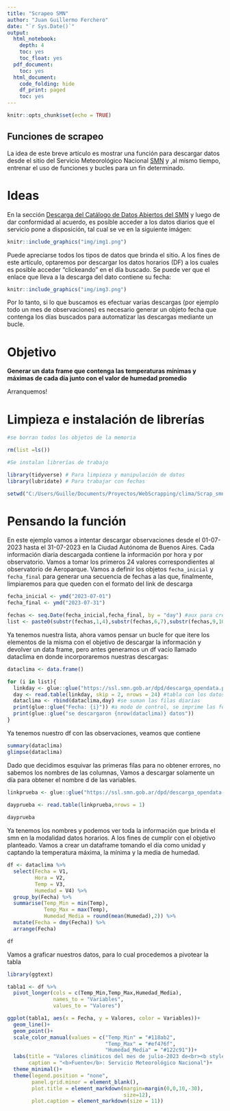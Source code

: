 ```yaml
---
title: "Scrapeo SMN"
author: "Juan Guillermo Ferchero"
date: "`r Sys.Date()`"
output: 
  html_notebook:
    depth: 4
    toc: yes
    toc_float: yes
  pdf_document:
    toc: yes
  html_document:
    code_folding: hide
    df_print: paged
    toc: yes
---
```


```r
knitr::opts_chunk$set(echo = TRUE)

```

## Funciones de scrapeo

La idea de este breve artículo es mostrar una función para descargar datos desde el sitio del Servicio Meteorológico Nacional [SMN](https://www.smn.gob.ar/) y ,al mismo tiempo, entrenar el uso de funciones y bucles para un fin determinado.

# Ideas

En la sección [Descarga del Catálogo de Datos Abiertos del SMN](https://www.smn.gob.ar/descarga-de-datos) y luego de dar conformidad al acuerdo, es posible acceder a los datos diarios que el servicio pone a disposición, tal cual se ve en la siguiente imágen:

```r
knitr::include_graphics("img/img1.png")
```

Puede apreciarse todos los tipos de datos que brinda el sitio. A los fines de este artículo, optaremos por descargar los datos horarios (DF) a los cuales es posible acceder "clickeando" en el día buscado. Se puede ver que el enlace que lleva a la descarga del dato contiene su fecha:

```r
knitr::include_graphics("img/img3.png")
```

Por lo tanto, si lo que buscamos es efectuar varias descargas (por ejemplo todo un mes de observaciones) es necesario generar un objeto fecha que contenga los días buscados para automatizar las descargas mediante un bucle.

# Objetivo

**Generar un data frame que contenga las temperaturas mínimas y máximas de cada día junto con el valor de humedad promedio**

Arranquemos!

# Limpieza e instalación de librerías

```r

#se borran todos los objetos de la memoria

rm(list =ls())

#Se instalan librerías de trabajo

library(tidyverse) # Para limpieza y manipulación de datos
library(lubridate) # Para trabajar con fechas

setwd("C:/Users/Guille/Documents/Proyectos/WebScrapping/clima/Scrap_smn")

```

# Pensando la función

En este ejemplo vamos a intentar descargar observaciones desde el 01-07-2023 hasta el 31-07-2023 en la Ciudad Autónoma de Buenos Aires. Cada información diaria descargada contiene la información por hora y por observatorio. Vamos a tomar los primeros 24 valores correspondientes al observatorio de Aeroparque. Vamos a definir los objetos `fecha_inicial` y `fecha_final` para generar una secuencia de fechas a las que, finalmente, limpiaremos para que queden con el formato del link de descarga

```r

fecha_inicial <- ymd("2023-07-01")
fecha_final <- ymd("2023-07-31")

fechas <- seq.Date(fecha_inicial,fecha_final, by = "day") #aux para crear listado de fechas
list <- paste0(substr(fechas,1,4),substr(fechas,6,7),substr(fechas,9,10)) #lista que servirá de insumo para iterar

```

Ya tenemos nuestra lista, ahora vamos pensar un bucle for que itere los elementos de la misma con el objetivo de descargar la información y devolver un data frame, pero antes generamos un df vacío llamado dataclima en donde incorporaremos nuestras descargas:

```r

dataclima <- data.frame()

for (i in list){
  linkday <- glue::glue("https://ssl.smn.gob.ar/dpd/descarga_opendata.php?file=observaciones/datohorario{i}.txt") #link para descargar con la variable fecha
  day <- read.table(linkday, skip = 2, nrows = 24) #tabla con los datos descargados, se especifican las 23 primeras filas porque son las que corresponden a CABA
  dataclima <- rbind(dataclima,day) #se suman las filas diarias
  print(glue::glue("Fecha: {i}")) #a modo de control, se imprime las fechas de descagas
  print(glue::glue("se descargaron {nrow(dataclima)} datos"))
}

```

Ya tenemos nuestro df con las observaciones, veamos que contiene

```r

summary(dataclima)
glimpse(dataclima)

```

Dado que decidimos esquivar las primeras filas para no obtener errores, no sabemos los nombres de las columnas, Vamos a descargar solamente un día para obtener el nombre d de las variables.

```r

linkprueba <- glue::glue("https://ssl.smn.gob.ar/dpd/descarga_opendata.php?file=observaciones/datohorario20240702.txt") #link para descargar con la variable fecha
  
dayprueba <- read.table(linkprueba,nrows = 1)

dayprueba

```

Ya tenemos los nombres y podemos ver toda la información que brinda el smn en la modalidad datos horarios. A los fines de cumplir con el objetivo planteado. Vamos a crear un dataframe tomando el día como unidad y captando la temperatura máxima, la mínima y la media de humedad.

```r

df <- dataclima %>% 
  select(Fecha = V1,
         Hora = V2,
         Temp = V3,
         Humedad = V4) %>% 
  group_by(Fecha) %>% 
  summarise(Temp_Min = min(Temp),
            Temp_Max = max(Temp),
            Humedad_Media = round(mean(Humedad),2)) %>% 
  mutate(Fecha = dmy(Fecha)) %>% 
  arrange(Fecha)

df 

```

Vamos a graficar nuestros datos, para lo cual procedemos a pivotear la tabla

```r

library(ggtext)

tabla1 <- df %>% 
  pivot_longer(cols = c(Temp_Min,Temp_Max,Humedad_Media),
               names_to = "Variables",
               values_to = "Valores") 

ggplot(tabla1, aes(x = Fecha, y = Valores, color = Variables))+
  geom_line()+
  geom_point()+
  scale_color_manual(values = c("Temp_Min" = "#118ab2",
                                "Temp_Max" = "#ef476f",
                                "Humedad_Media" = "#122c91"))+
  labs(title = "Valores climáticos del mes de julio-2023 de<br><b style='color:#122c91;'>Humedad</b>, <b style='color:#ef476f;'>Temperatura Máxima</b> y <b style='color:#118ab2;'>Temperatura Mínima</b>",
       caption = "<b>Fuente</b>: Servicio Meteorológico Nacional")+
  theme_minimal()+
  theme(legend.position = "none", 
        panel.grid.minor = element_blank(),
        plot.title = element_markdown(margin=margin(0,0,10,-30), 
                                      size=12),
        plot.caption = element_markdown(size = 11))



```
